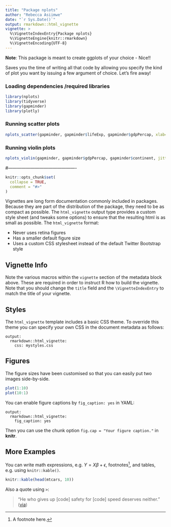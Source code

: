 ```yaml
---
title: "Package nplots"
author: "Rebecca Asiimwe"
date: "`r Sys.Date()`"
output: rmarkdown::html_vignette
vignette: >
  %\VignetteIndexEntry{Package nplots}
  %\VignetteEngine{knitr::rmarkdown}
  %\VignetteEncoding{UTF-8}
---
```



__Note__: This package is meant to create ggplots of your choice - Nice!!

Saves you the time of writing all that code by allowing you specify the kind of plot you want by issuing a few argument of choice. Let's fire away!

### Loading dependencies /required libraries

```r
library(nplots)
library(tidyverse)
library(gapminder)
library(plotly)
```

### Running scatter plots
```r
nplots_scatter(gapminder, gapminder$lifeExp, gapminder$gdpPercap, xlab="lifeExp", ylab="gdpPercap", title="lifeExp Vs GdpPercap", plotly=FALSE)
```


### Running violin plots
```r
nplots_violin(gapminder, gapminder$gdpPercap, gapminder$continent, jitter=TRUE, order=TRUE, xlab="", ylab="gdpPercap", title="gdpPercap across contients", plotly=TRUE, alpha=0.05, hjust=0.6)
```

#----------------------------------------------
```r
knitr::opts_chunk$set(
  collapse = TRUE,
  comment = "#>"
)
```




Vignettes are long form documentation commonly included in packages. Because they are part of the distribution of the package, they need to be as compact as possible. The `html_vignette` output type provides a custom style sheet (and tweaks some options) to ensure that the resulting html is as small as possible. The `html_vignette` format:

- Never uses retina figures
- Has a smaller default figure size
- Uses a custom CSS stylesheet instead of the default Twitter Bootstrap style

## Vignette Info

Note the various macros within the `vignette` section of the metadata block above. These are required in order to instruct R how to build the vignette. Note that you should change the `title` field and the `\VignetteIndexEntry` to match the title of your vignette.

## Styles

The `html_vignette` template includes a basic CSS theme. To override this theme you can specify your own CSS in the document metadata as follows:

    output: 
      rmarkdown::html_vignette:
        css: mystyles.css

## Figures

The figure sizes have been customised so that you can easily put two images side-by-side. 

```r
plot(1:10)
plot(10:1)
```

You can enable figure captions by `fig_caption: yes` in YAML:

    output:
      rmarkdown::html_vignette:
        fig_caption: yes

Then you can use the chunk option `fig.cap = "Your figure caption."` in **knitr**.

## More Examples

You can write math expressions, e.g. $Y = X\beta + \epsilon$, footnotes^[A footnote here.], and tables, e.g. using `knitr::kable()`.

```r
knitr::kable(head(mtcars, 10))
```

Also a quote using `>`:

> "He who gives up [code] safety for [code] speed deserves neither."
([via](https://twitter.com/hadleywickham/status/504368538874703872))
